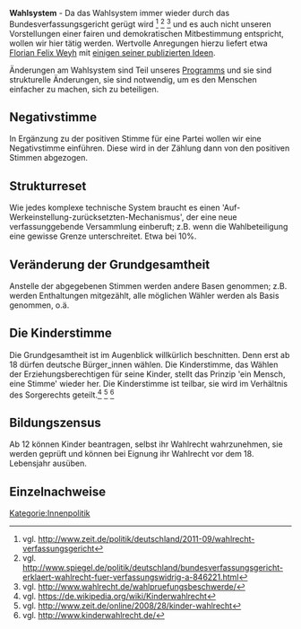 '''Wahlsystem''' - Da das Wahlsystem immer wieder durch das Bundesverfassungsgericht gerügt wird <ref>vgl. http://www.zeit.de/politik/deutschland/2011-09/wahlrecht-verfassungsgericht</ref> <ref>vgl. http://www.spiegel.de/politik/deutschland/bundesverfassungsgericht-erklaert-wahlrecht-fuer-verfassungswidrig-a-846221.html</ref> <ref>vgl. http://www.wahlrecht.de/wahlpruefungsbeschwerde/</ref>  und es auch nicht unseren Vorstellungen einer fairen und demokratischen Mitbestimmung entspricht, wollen wir hier tätig werden. Wertvolle Anregungen hierzu liefert etwa [https://de.wikipedia.org/wiki/Florian_Felix_Weyh Florian Felix Weyh] mit [https://de.wikipedia.org/wiki/Die_letzte_Wahl einigen seiner publizierten Ideen].

Änderungen am Wahlsystem sind Teil unseres [[PROGRAMM:Program_mittelfristig|Programms]] und sie sind strukturelle Änderungen, sie sind notwendig, um es den Menschen einfacher zu machen, sich zu beteiligen.

== Negativstimme ==
In Ergänzung zu der positiven Stimme für eine Partei wollen wir eine Negativstimme einführen. Diese wird in der Zählung dann von den positiven Stimmen abgezogen.
== Strukturreset ==
Wie jedes komplexe technische System braucht es einen 'Auf-Werkeinstellung-zurücksetzten-Mechanismus', der eine neue verfassunggebende Versammlung einberuft; z.B. wenn die Wahlbeteiligung eine gewisse Grenze unterschreitet. Etwa bei 10%.
== Veränderung der Grundgesamtheit ==
Anstelle der abgegebenen Stimmen werden andere Basen genommen; z.B. werden Enthaltungen mitgezählt, alle möglichen Wähler werden als Basis genommen, o.ä.
== Die Kinderstimme ==
Die Grundgesamtheit ist im Augenblick willkürlich beschnitten. Denn erst ab 18 dürfen deutsche Bürger_innen wählen. Die Kinderstimme, das Wählen der Erziehungsberechtigen für seine Kinder, stellt das Prinzip 'ein Mensch, eine Stimme' wieder her. Die Kinderstimme ist teilbar, sie wird im Verhältnis des Sorgerechts geteilt.<ref>vgl. https://de.wikipedia.org/wiki/Kinderwahlrecht</ref> <ref>vgl. http://www.zeit.de/online/2008/28/kinder-wahlrecht</ref> <ref>vgl. http://www.kinderwahlrecht.de/</ref>
== Bildungszensus ==
Ab 12 können Kinder beantragen, selbst ihr Wahlrecht wahrzunehmen, sie werden geprüft und können bei Eignung ihr Wahlrecht vor dem 18. Lebensjahr ausüben.

== Einzelnachweise ==
<references />

[[Kategorie:Innenpolitik]]